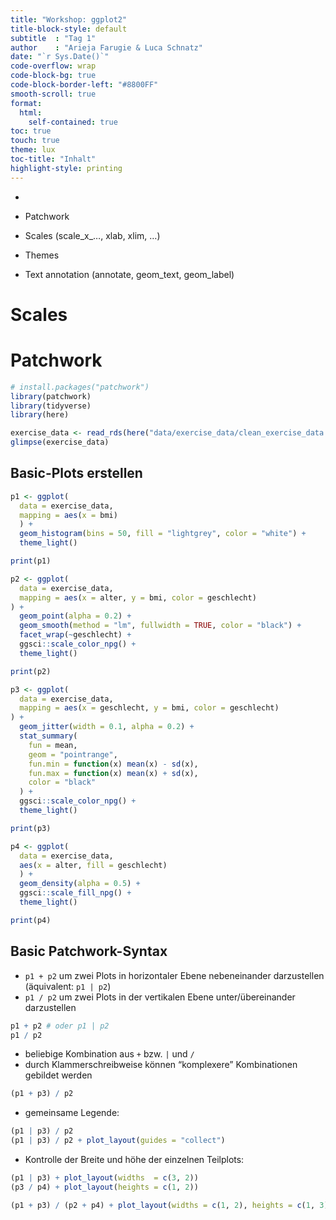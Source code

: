 ```yaml
---
title: "Workshop: ggplot2"
title-block-style: default
subtitle  : "Tag 1"
author    : "Arieja Farugie & Luca Schnatz"
date: "`r Sys.Date()`"
code-overflow: wrap
code-block-bg: true
code-block-border-left: "#8800FF"
smooth-scroll: true
format: 
  html:
    self-contained: true
toc: true
touch: true
theme: lux
toc-title: "Inhalt"
highlight-style: printing
---
```


-   

-   Patchwork

-   Scales (scale_x\_..., xlab, xlim, ...)

-   Themes

-   Text annotation (annotate, geom_text, geom_label)

# Scales

# Patchwork

```r
# install.packages("patchwork")
library(patchwork)
library(tidyverse)
library(here)

exercise_data <- read_rds(here("data/exercise_data/clean_exercise_data.rds"))
glimpse(exercise_data)

```

## Basic-Plots erstellen

```r

p1 <- ggplot(
  data = exercise_data,
  mapping = aes(x = bmi)
  ) + 
  geom_histogram(bins = 50, fill = "lightgrey", color = "white") + 
  theme_light()

print(p1)

p2 <- ggplot(
  data = exercise_data,
  mapping = aes(x = alter, y = bmi, color = geschlecht)
) + 
  geom_point(alpha = 0.2) + 
  geom_smooth(method = "lm", fullwidth = TRUE, color = "black") + 
  facet_wrap(~geschlecht) +
  ggsci::scale_color_npg() +
  theme_light()

print(p2)

p3 <- ggplot(
  data = exercise_data,
  mapping = aes(x = geschlecht, y = bmi, color = geschlecht)
) + 
  geom_jitter(width = 0.1, alpha = 0.2) +
  stat_summary(
    fun = mean,
    geom = "pointrange",
    fun.min = function(x) mean(x) - sd(x),
    fun.max = function(x) mean(x) + sd(x),
    color = "black"
  ) + 
  ggsci::scale_color_npg() +
  theme_light()

print(p3)

p4 <- ggplot(
  data = exercise_data,
  aes(x = alter, fill = geschlecht)
  ) +
  geom_density(alpha = 0.5) +
  ggsci::scale_fill_npg() +
  theme_light()

print(p4)

```

## Basic Patchwork-Syntax

-   `p1 + p2` um zwei Plots in horizontaler Ebene nebeneinander darzustellen (äquivalent: `p1 | p2`)
-   `p1 / p2` um zwei Plots in der vertikalen Ebene unter/übereinander darzustellen

```r
p1 + p2 # oder p1 | p2
p1 / p2

```

- beliebige Kombination aus `+` bzw. `|` und `/`
- durch Klammerschreibweise können "komplexere" Kombinationen gebildet werden
```r
(p1 + p3) / p2
```

- gemeinsame Legende:
```r
(p1 | p3) / p2 
(p1 | p3) / p2 + plot_layout(guides = "collect")
```

- Kontrolle der Breite und höhe der einzelnen Teilplots:

```r

(p1 | p3) + plot_layout(widths  = c(3, 2))
(p3 / p4) + plot_layout(heights = c(1, 2))

(p1 + p3) / (p2 + p4) + plot_layout(widths = c(1, 2), heights = c(1, 3))

```

